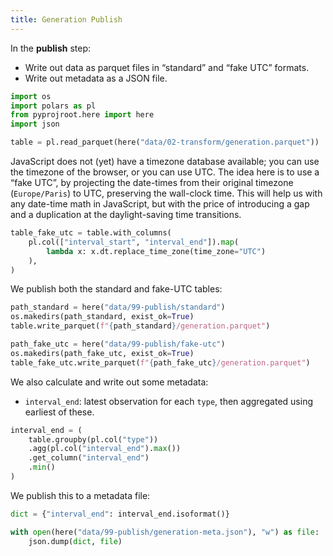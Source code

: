 ```yaml
---
title: Generation Publish
---
```


In the **publish** step:

- Write out data as parquet files in "standard" and "fake UTC" formats.
- Write out metadata as a JSON file.

```python
import os
import polars as pl
from pyprojroot.here import here
import json

```

```python
table = pl.read_parquet(here("data/02-transform/generation.parquet"))
```

JavaScript does not (yet) have a timezone database available; you can use the timezone of the browser, or you can use UTC.
The idea here is to use a "fake UTC", by projecting the date-times from their original timezone (`Europe/Paris`) to UTC, preserving the wall-clock time.
This will help us with any date-time math in JavaScript, but with the price of introducing a gap and a duplication at the daylight-saving time transitions. 

```python
table_fake_utc = table.with_columns(
    pl.col(["interval_start", "interval_end"]).map(
        lambda x: x.dt.replace_time_zone(time_zone="UTC")
    ),
)
```

We publish both the standard and fake-UTC tables:

```python
path_standard = here("data/99-publish/standard")
os.makedirs(path_standard, exist_ok=True)
table.write_parquet(f"{path_standard}/generation.parquet")
```

```python
path_fake_utc = here("data/99-publish/fake-utc")
os.makedirs(path_fake_utc, exist_ok=True)
table_fake_utc.write_parquet(f"{path_fake_utc}/generation.parquet")
```

We also calculate and write out some metadata:

 - `interval_end`: latest observation for each `type`, then aggregated using earliest of these.

```python
interval_end = (
    table.groupby(pl.col("type"))
    .agg(pl.col("interval_end").max())
    .get_column("interval_end")
    .min()
)
```

We publish this to a metadata file:

```python
dict = {"interval_end": interval_end.isoformat()}

with open(here("data/99-publish/generation-meta.json"), "w") as file:
    json.dump(dict, file)
```
